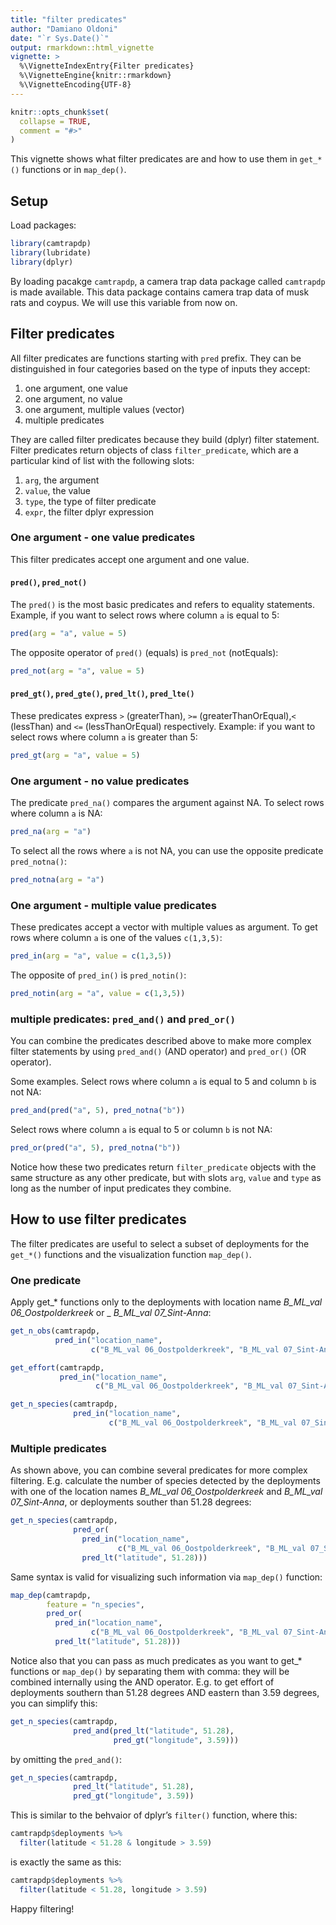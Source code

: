 ```yaml
---
title: "filter predicates"
author: "Damiano Oldoni"
date: "`r Sys.Date()`"
output: rmarkdown::html_vignette
vignette: >
  %\VignetteIndexEntry{Filter predicates}
  %\VignetteEngine{knitr::rmarkdown}
  %\VignetteEncoding{UTF-8}
---
```


```r
knitr::opts_chunk$set(
  collapse = TRUE,
  comment = "#>"
)
```

This vignette shows what filter predicates are and how to use them in `get_*()` functions or in `map_dep()`.

## Setup

Load packages:

```r
library(camtrapdp)
library(lubridate)
library(dplyr)
```

By loading pacakge `camtrapdp`, a camera trap data package called `camtrapdp` is made available. This data package contains camera trap data of musk rats and coypus. We will use this variable from now on.

## Filter predicates

All filter predicates are functions starting with `pred` prefix. They can be distinguished in four categories based on the type of inputs they accept:

1. one argument, one value
2. one argument, no value
3. one argument, multiple values (vector)
4. multiple predicates

They are called filter predicates because they build (dplyr) filter statement. Filter predicates return objects of class  `filter_predicate`, which are a particular kind of list with the following slots:

1. `arg`, the argument
2. `value`, the value
3. `type`, the type of filter predicate
4. `expr`, the filter dplyr expression

### One argument - one value predicates

This filter predicates accept one argument and one value.

#### `pred()`, `pred_not()`

The `pred()` is the most basic predicates and refers to equality statements. Example, if you want to select rows where column `a` is equal to 5:

```r
pred(arg = "a", value = 5)
```

The opposite operator of `pred()` (equals) is `pred_not` (notEquals):

```r
pred_not(arg = "a", value = 5)
```

#### `pred_gt()`, `pred_gte()`, `pred_lt()`, `pred_lte()`

These predicates express `>` (greaterThan), `>=` (greaterThanOrEqual),`<` (lessThan) and `<=` (lessThanOrEqual) respectively. Example: if you want to select rows where column `a` is greater than 5:

```r
pred_gt(arg = "a", value = 5)
```

### One argument - no value predicates

The predicate `pred_na()` compares the argument against NA. To select rows where column `a` is NA: 

```r
pred_na(arg = "a")
```

To select all the rows where `a` is not NA, you can use the opposite predicate `pred_notna()`:

```r
pred_notna(arg = "a")
```

### One argument - multiple value predicates

These predicates accept a vector with multiple values as argument. To get rows where column `a` is one of the values `c(1,3,5)`:

```r
pred_in(arg = "a", value = c(1,3,5))
```

The opposite of `pred_in()` is  `pred_notin()`:

```r
pred_notin(arg = "a", value = c(1,3,5))
```

### multiple predicates: `pred_and()` and  `pred_or()`

You can combine the predicates described above to make more complex filter statements by using `pred_and()` (AND operator) and  `pred_or()` (OR operator).

Some examples. Select rows where column  `a` is equal to 5 and column `b` is not NA:

```r
pred_and(pred("a", 5), pred_notna("b"))
```

Select rows where column `a` is equal to 5 or column `b` is not NA:

```r
pred_or(pred("a", 5), pred_notna("b"))
```

Notice how these two predicates return `filter_predicate` objects with the same structure as any other predicate, but with slots  `arg`, `value` and  `type` as long as the number of input predicates they combine.

## How to use filter predicates

The filter predicates are useful to select a subset of deployments for the `get_*()` functions and the visualization function `map_dep()`.

### One predicate

Apply get_* functions only  to the deployments with location name _B_ML_val 06_Oostpolderkreek_ or _ _B_ML_val 07_Sint-Anna_:

```r
get_n_obs(camtrapdp,
          pred_in("location_name",
                  c("B_ML_val 06_Oostpolderkreek", "B_ML_val 07_Sint-Anna")))
```

```r
get_effort(camtrapdp,
           pred_in("location_name",
                   c("B_ML_val 06_Oostpolderkreek", "B_ML_val 07_Sint-Anna")))
```

```r
get_n_species(camtrapdp,
              pred_in("location_name",
                      c("B_ML_val 06_Oostpolderkreek", "B_ML_val 07_Sint-Anna")))
```

### Multiple predicates

As shown above, you can combine several predicates for more complex filtering. E.g. calculate the number of species detected by the deployments with one of the location names _B_ML_val 06_Oostpolderkreek_ and _B_ML_val 07_Sint-Anna_, or deployments souther than 51.28 degrees:

```r
get_n_species(camtrapdp,
              pred_or(
                pred_in("location_name",
                        c("B_ML_val 06_Oostpolderkreek", "B_ML_val 07_Sint-Anna")),
                pred_lt("latitude", 51.28)))
```

Same syntax is valid for visualizing such information via `map_dep()` function:

```r
map_dep(camtrapdp,
        feature = "n_species", 
        pred_or(
          pred_in("location_name",
                  c("B_ML_val 06_Oostpolderkreek", "B_ML_val 07_Sint-Anna")),
          pred_lt("latitude", 51.28)))
```

Notice also that you can pass as much predicates as you want to get_* functions or `map_dep()` by separating them with comma: they will be combined internally using the AND operator. E.g. to get effort of deployments southern than 51.28 degrees AND eastern than 3.59 degrees, you can simplify this:

```r
get_n_species(camtrapdp,
              pred_and(pred_lt("latitude", 51.28),
                       pred_gt("longitude", 3.59)))
```

by omitting the  `pred_and()`:

```r
get_n_species(camtrapdp,
              pred_lt("latitude", 51.28),
              pred_gt("longitude", 3.59))
```

This is similar to the behvaior of dplyr's  `filter()` function, where this:

```r
camtrapdp$deployments %>%
  filter(latitude < 51.28 & longitude > 3.59)
```

is exactly the same as this:

```r
camtrapdp$deployments %>%
  filter(latitude < 51.28, longitude > 3.59)
```

Happy filtering!
